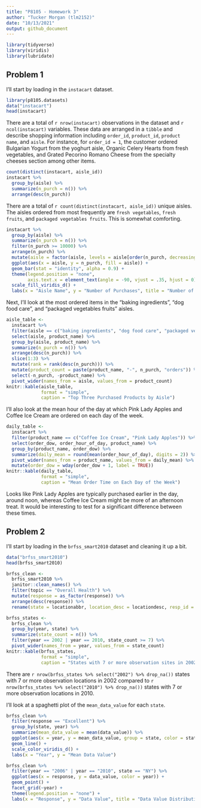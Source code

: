 ```yaml
---
title: "P8105 - Homework 3"
author: "Tucker Morgan (tlm2152)"
date: "10/13/2021"
output: github_document
---
```


```r
library(tidyverse)
library(viridis)
library(lubridate)
```

## Problem 1
I'll start by loading in the `instacart` dataset.
```r
library(p8105.datasets)
data("instacart")
head(instacart)
```
There are a total of `r nrow(instacart)` observations in the dataset and `r ncol(instacart)` variables. These data are arranged in a `tibble` and describe shopping information including `order_id`, `product_id`, `product name`, and `aisle`. For instance, for `order_id = 1`, the customer ordered Bulgarian Yogurt from the yoghurt aisle, Organic Celery Hearts from fresh vegetables, and Grated Pecorino Romano Cheese from the specialty cheeses section among other items.
```r
count(distinct(instacart, aisle_id))
instacart %>% 
  group_by(aisle) %>% 
  summarize(n_purch = n()) %>% 
  arrange(desc(n_purch))
```
There are a total of `r count(distinct(instacart, aisle_id))` unique aisles. The aisles ordered from most frequently are `fresh vegetables`, `fresh fruits`, and `packaged vegetables fruits`. This is somewhat comforting.
```r
instacart %>% 
  group_by(aisle) %>% 
  summarize(n_purch = n()) %>% 
  filter(n_purch >= 10000) %>% 
  arrange(n_purch) %>% 
  mutate(aisle = factor(aisle, levels = aisle[order(n_purch, decreasing = TRUE)])) %>% 
  ggplot(aes(x = aisle, y = n_purch, fill = aisle)) +
  geom_bar(stat = "identity", alpha = 0.9) +
  theme(legend.position = "none",
        axis.text.x = element_text(angle = -90, vjust = .35, hjust = 0)) +
  scale_fill_viridis_d() +
  labs(x = "Aisle Name", y = "Number of Purchases", title = "Number of Instacart Purchases by Aisle")
```

Next, I'll look at the most ordered items in the "baking ingredients", "dog food care", and "packaged vegetables fruits" aisles.
```r
aisle_table <- 
  instacart %>% 
  filter(aisle == c("baking ingredients", "dog food care", "packaged vegetables fruits")) %>% 
  select(aisle, product_name) %>% 
  group_by(aisle, product_name) %>% 
  summarize(n_purch = n()) %>% 
  arrange(desc(n_purch)) %>% 
  slice(1:3) %>% 
  mutate(rank = rank(desc(n_purch))) %>% 
  mutate(product_count = paste(product_name, "-", n_purch, "orders")) %>% 
  select(-n_purch, -product_name) %>% 
  pivot_wider(names_from = aisle, values_from = product_count)
knitr::kable(aisle_table,
             format = "simple",
             caption = "Top Three Purchased Products by Aisle")
```

I'll also look at the mean hour of the day at which Pink Lady Apples and Coffee Ice Cream are ordered on each day of the week.
```r
daily_table <- 
  instacart %>% 
  filter(product_name == c("Coffee Ice Cream", "Pink Lady Apples")) %>% 
  select(order_dow, order_hour_of_day, product_name) %>% 
  group_by(product_name, order_dow) %>% 
  summarize(daily_mean = round(mean(order_hour_of_day), digits = 2)) %>% 
  pivot_wider(names_from = product_name, values_from = daily_mean) %>% 
  mutate(order_dow = wday(order_dow + 1, label = TRUE))
knitr::kable(daily_table,
             format = "simple",
             caption = "Mean Order Time on Each Day of the Week")
```

Looks like Pink Lady Apples are typically purchased earlier in the day, around noon, whereas Coffee Ice Cream might be more of an afternoon treat. It would be interesting to test for a significant difference between these times.

## Problem 2
I'll start by loading in the `brfss_smart2010` dataset and cleaning it up a bit.
```r
data("brfss_smart2010")
head(brfss_smart2010)
```

```r
brfss_clean <- 
  brfss_smart2010 %>% 
  janitor::clean_names() %>% 
  filter(topic == "Overall Health") %>% 
  mutate(response = as_factor(response)) %>% 
  arrange(desc(response)) %>% 
  rename(state = locationabbr, location_desc = locationdesc, resp_id = respid)
```

```r
brfss_states <- 
  brfss_clean %>% 
  group_by(year, state) %>% 
  summarize(state_count = n()) %>% 
  filter(year == 2002 | year == 2010, state_count >= 7) %>% 
  pivot_wider(names_from = year, values_from = state_count)
knitr::kable(brfss_states,
             format = "simple",
             caption = "States with 7 or more observation sites in 2002 and 2010")
```

There are `r nrow(brfss_states %>% select("2002") %>% drop_na())` states with 7 or more observation locations in 2002 compared to `r nrow(brfss_states %>% select("2010") %>% drop_na())` states with 7 or more observation locations in 2010.

I'll look at a spaghetti plot of the `mean_data_value` for each `state`.
```r
brfss_clean %>% 
  filter(response == "Excellent") %>% 
  group_by(state, year) %>% 
  summarize(mean_data_value = mean(data_value)) %>% 
  ggplot(aes(x = year, y = mean_data_value, group = state, color = state)) +
  geom_line() +
  scale_color_viridis_d() +
  labs(x = "Year", y = "Mean Data Value")
```

```r
brfss_clean %>% 
  filter(year == "2006" | year == "2010", state == "NY") %>% 
  ggplot(aes(x = response, y = data_value, color = year)) +
  geom_point() +
  facet_grid(~year) +
  theme(legend.position = "none") +
  labs(x = "Response", y = "Data Value", title = "Data Value Distributions in New York State")
```

